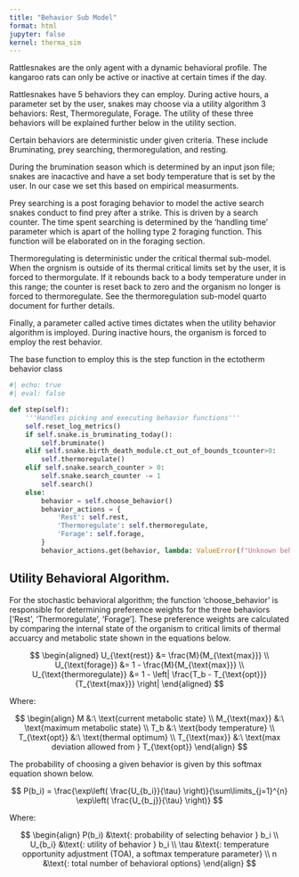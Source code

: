 ```yaml
---
title: "Behavior Sub Model"
format: html
jupyter: false
kernel: therma_sim  
---
```


Rattlesnakes are the only agent with a dynamic behavioral profile. The kangaroo rats can only be active or inactive at certain times if the day. 

Rattlesnakes have 5 behaviors they can employ. During active hours, a parameter set by the user, snakes may choose via a utility algorithm 3 behaviors: Rest, Thermoregulate, Forage. The utility of these three behaviors will be explained further below in the utility section. 

Certain behaviors are deterministic under given criteria. These include Bruminating, prey searching, thermoregulation, and resting.

During the brumination season which is determined by an input json file; snakes are inacactive and have a set body temperature that is set by the user. In our case we set this based on empirical measurments. 

Prey searching is a post foraging behavior to model the active search snakes conduct to find prey after a strike. This is driven by a search counter. The time spent searching is determined by the 'handling time' parameter which is apart of the holling type 2 foraging function. This function will be elaborated on in the foraging section.

Thermoregulating is deterministic under the critical thermal sub-model. When the orgnism is outside of its thermal critical limits set by the user, it is forced to thermorgulate. If it rebounds back to a body temperature under in this range; the counter is reset back to zero and the organism no longer is forced to thermoregulate. See the thermoregulation sub-model quarto document for further details.

Finally, a parameter called active times dictates when the utility behavior algorithm is imployed. During inactive hours, the organism is forced to employ the rest behavior.

The base function to employ this is the step function in the ectotherm behavior class 

```python
#| echo: true
#| eval: false

def step(self):
    '''Handles picking and executing behavior functions'''
    self.reset_log_metrics()
    if self.snake.is_bruminating_today():
        self.bruminate()
    elif self.snake.birth_death_module.ct_out_of_bounds_tcounter>0:
        self.thermoregulate()
    elif self.snake.search_counter > 0:
        self.snake.search_counter -= 1
        self.search()
    else:
        behavior = self.choose_behavior()
        behavior_actions = {
            'Rest': self.rest,
            'Thermoregulate': self.thermoregulate,
            'Forage': self.forage,
        }
        behavior_actions.get(behavior, lambda: ValueError(f"Unknown behavior: {behavior}"))()
```

## Utility Behavioral Algorithm.

For the stochastic behavioral algorithm; the function 'choose_behavior' is responsible for determining preference weights for the three behaviors ['Rest', 'Thermoregulate', 'Forage']. These preference weights are calculated by comparing the internal state of the organism to critical limits of thermal accuarcy and metabolic state shown in the equations below.

$$
\begin{aligned}
U_{\text{rest}} &= \frac{M}{M_{\text{max}}} \\
U_{\text{forage}} &= 1 - \frac{M}{M_{\text{max}}} \\
U_{\text{thermoregulate}} &= 1 - \left| \frac{T_b - T_{\text{opt}}}{T_{\text{max}}} \right|
\end{aligned}
$$

Where:

$$
\begin{align}
M &:\ \text{current metabolic state} \\
M_{\text{max}} &:\ \text{maximum metabolic state} \\
T_b &:\ \text{body temperature} \\
T_{\text{opt}} &:\ \text{thermal optimum} \\
T_{\text{max}} &:\ \text{max deviation allowed from } T_{\text{opt}}
\end{align}
$$


The probability of choosing a given behavior is given by this softmax equation shown below.

$$
P(b_i) = \frac{\exp\left( \frac{U_{b_i}}{\tau} \right)}{\sum\limits_{j=1}^{n} \exp\left( \frac{U_{b_j}}{\tau} \right)}
$$

Where:

$$
\begin{align}
P(b_i) &\text{: probability of selecting behavior } b_i \\
U_{b_i} &\text{: utility of behavior } b_i \\
\tau &\text{: temperature opportunity adjustment (TOA), a softmax temperature parameter} \\
n &\text{: total number of behavioral options}
\end{align}
$$

